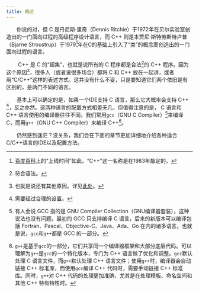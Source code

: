 ```yaml
---
title: 概述
---
```


&emsp;&emsp;你说的对，但 C 是丹尼斯·里奇（Dennis Ritchie）于1972年在贝尔实验室创造出的一门面向过程的高级程序设计语言，而 C++ 则是本贾尼·斯特劳斯特卢普（Bjarne Stroustrup）于1979[^1]年在C的基础上引入了“类”的概念而创造出的一门面向过程的语言。

&emsp;&emsp; C++ 是 C 的“超集”，也就是说所有的 C 程序都是合法[^2]的 C++ 程序。因为这个原因[^3]，很多人（或者说很多场合）都将 C 和 C++ 放在一起讲，或者用“C/C++”这样的表述方式。这并没有什么不妥，只是要知道它们两个依旧是有区别的，是两门不同的语言。

&emsp;&emsp;基本上可以确定的是，如果一个IDE支持 C 语言，那么它大概率会支持 C++ [^4]，反之亦然。这两种语言的配置方式相差无几，但值得注意的是， C 语言和 C++ 语言使用的编译器往往不同。我们常用`gcc`（GNU C Compiler）[^5]来编译 C，而用`g++`（GNU C++ Compiler）来编译 C++[^6]。

&emsp;&emsp;仍然感到迷茫？没关系，我们会在下面的章节更加详细地介绍各种适合C/C++语言的IDE以及配置方法。

[^1]: [百度百科](https://baike.baidu.com/item/C++/99272)上的“上线时间”如此。“C++”这一名称是在1983年敲定的。

[^2]: 符合语法。

[^3]: 也就是说还有其他原因。详见[此处](/docs/environment/c-cpp/relationship)。

[^4]: 需要经过合理的设置。

[^5]: 有人会说 GCC 指的是 GNU Compiler Collection（GNU编译器套装），这种说法也没有问题。最初的 GCC 只支持编译 C 语言，后来的新版本可以编译包括 Fortran、Pascal、Objective-C、Java、Ada、Go 在内的诸多语言。也就是说，`gcc`和`g++`都是 GCC 的一部分。

[^6]: `g++`是基于`gcc`的一部分，它们共享同一个编译器框架和大部分底层代码。可以理解为`g++`是`gcc`的一个特化版本，专门为 C++ 语言做了优化和调整。`gcc`默认处理 C 语言文件，而`g++`默认处理 C++ 语言文件；使用`g++`时，编译器会自动链接 C++ 标准库，而使用`gcc`编译 C++ 代码时，需要手动链接 C++ 标准库。同时，`g++`对 C++ 代码的处理更加准确，尤其是在处理模板、命名空间和其他 C++ 特有特性时。
